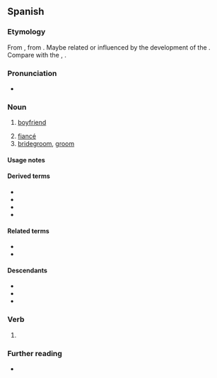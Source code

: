 {{also|nòvio}}
==Spanish==

===Etymology===
From {{inh|es|VL.|*novius||newly wed}}, from {{inh|es|la|novus||new}}. Maybe related or influenced by the development of the {{desc|xce|*novios}}. Compare with the {{cog|pt|noivo}}, {{cog|ca|nuvi}}.

===Pronunciation===
{{es-IPA}}
* {{audio|es|LL-Q1321 (spa)-AdrianAbdulBaha-novio.wav|Audio (Colombia)}}

===Noun===
{{es-noun|m|f=novia}}

# [[boyfriend]] {{gloss|romantic partner}}
#: {{syn|es|enamorado|pareja|pololo|q3=Chile}}
# [[fiancé]]
# [[bridegroom]], [[groom]]

====Usage notes====
{{es-note-noun-mf}}

====Derived terms====
* {{l|es|amigovio}}
* {{l|es|atrapanovios}}
* {{l|es|compuesto y sin novia}}
* {{l|es|noviazgo}}

====Related terms====
* {{l|es|nuevo}}
* {{l|es|novix}}

====Descendants====
* {{desc|ca|nòvio|bor=1}}
* {{desc|ceb|nobyo|bor=1}}
* {{desc|tl|nobyo|bor=1}}

===Verb===
{{head|es|verb form}}

# {{es-verb form of|mood=indicative|tense=present|person=1|number=s|ending=ar|noviar}}

===Further reading===
* {{R:DRAE}}